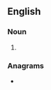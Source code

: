 {{also|sled dogs}}
==English==

===Noun===
{{head|en|noun plural form}}

# {{plural of|sleddog|lang=en}}

===Anagrams===
* {{anagrams|en|dogsleds}}